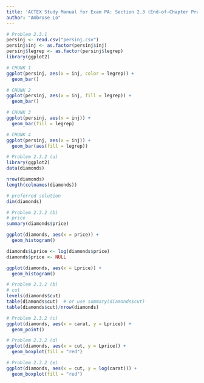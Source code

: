 ```yaml
---
title: 'ACTEX Study Manual for Exam PA: Section 2.3 (End-of-Chapter Practice Problems)'
author: "Ambrose Lo"
---
```



```r
# Problem 2.3.1
persinj <- read.csv("persinj.csv")
persinj$inj <- as.factor(persinj$inj)
persinj$legrep <- as.factor(persinj$legrep)
library(ggplot2)

# CHUNK 1
ggplot(persinj, aes(x = inj, color = legrep)) +
  geom_bar()

# CHUNK 2
ggplot(persinj, aes(x = inj, fill = legrep)) +
  geom_bar()

# CHUNK 3
ggplot(persinj, aes(x = inj)) +
  geom_bar(fill = legrep)

# CHUNK 4
ggplot(persinj, aes(x = inj)) +
  geom_bar(aes(fill = legrep))
```


```r
# Problem 2.3.2 (a)
library(ggplot2)
data(diamonds)

nrow(diamonds)
length(colnames(diamonds))

# preferred solution
dim(diamonds)
```


```r
# Problem 2.3.2 (b)
# price
summary(diamonds$price)

ggplot(diamonds, aes(x = price)) +
  geom_histogram()

diamonds$Lprice <- log(diamonds$price)
diamonds$price <- NULL

ggplot(diamonds, aes(x = Lprice)) +
  geom_histogram()
```


```r
# Problem 2.3.2 (b)
# cut
levels(diamonds$cut)
table(diamonds$cut)  # or use summary(diamonds$cut)
table(diamonds$cut)/nrow(diamonds)
```


```r
# Problem 2.3.2 (c)
ggplot(diamonds, aes(x = carat, y = Lprice)) +
  geom_point()
```


```r
# Problem 2.3.2 (d)
ggplot(diamonds, aes(x = cut, y = Lprice)) +
  geom_boxplot(fill = "red")
```


```r
# Problem 2.3.2 (e)
ggplot(diamonds, aes(x = cut, y = log(carat))) +
  geom_boxplot(fill = "red")
```